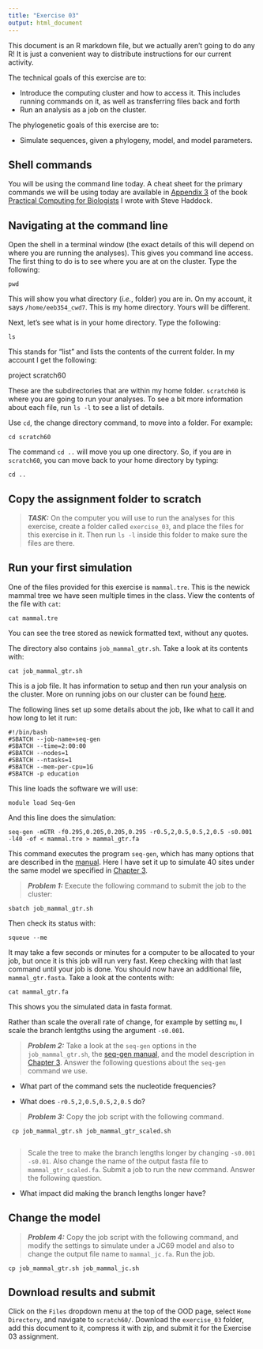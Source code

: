 ```yaml
---
title: "Exercise 03"
output: html_document
---
```


This document is an R markdown file, but we actually aren't going to do any R! It is just a convenient way to distribute instructions for our current activity.

The technical goals of this exercise are to:

- Introduce the computing cluster and how to access it. This includes running commands on it, as well as transferring files back and forth
- Run an analysis as a job on the cluster.

The phylogenetic goals of this exercise are to:

- Simulate sequences, given a phylogeny, model, and model parameters.


## Shell commands

You will be using the command line today. A cheat sheet for the primary commands we will be using today are available in [Appendix 3](https://practicalcomputing.org/files/PCfB_Appendices.pdf) of the book [Practical Computing for Biologists](https://practicalcomputing.org/downloads.html) I wrote with Steve Haddock.


## Navigating at the command line

Open the shell in a terminal window (the exact details of this will depend on where you are running the analyses). This gives you command line access. The first thing to do is to see where you are at on the cluster. Type the following:

    pwd
    
This will show you what directory (*i.e.*, folder) you are in. On my account, it says `/home/eeb354_cwd7`. This is my home directory. Yours will be different.

Next, let's see what is in your home directory. Type the following:

    ls

This stands for "list" and lists the contents of the current folder. In my account I get the following:

   project  scratch60
    
These are the subdirectories that are within my home folder. `scratch60` is where you are going to run your analyses. To see a bit more information about each file, run `ls -l` to see a list of details.

Use `cd`, the change directory command, to move into a folder. For example:

    cd scratch60

The command `cd ..` will move you up one directory. So, if you are in `scratch60`, you can move back to your home directory by typing:

    cd ..

## Copy the assignment folder to scratch

> **_TASK:_** On the computer you will use to run the analyses for this exercise, create a folder called `exercise_03`, and place the files for this exercise in it. Then run `ls -l` inside this folder to make sure the files are there. 


## Run your first simulation

One of the files provided for this exercise is `mammal.tre`. This is the newick mammal tree we have seen multiple times in the class. View the contents of the file with `cat`:

    cat mammal.tre

You can see the tree stored as newick formatted text, without any quotes.

The directory also contains `job_mammal_gtr.sh`. Take a look at its contents with:

    cat job_mammal_gtr.sh

This is a job file. It has information to setup and then run your analysis on the cluster. More on running jobs on our cluster can be found [here](https://docs.ycrc.yale.edu/clusters-at-yale/job-scheduling/).

The following lines set up some details about the job, like what to call it and how long to let it run:

    #!/bin/bash
    #SBATCH --job-name=seq-gen
    #SBATCH --time=2:00:00
    #SBATCH --nodes=1
    #SBATCH --ntasks=1 
    #SBATCH --mem-per-cpu=1G
    #SBATCH -p education

This line loads the software we will use:
    
    module load Seq-Gen
    
And this line does the simulation:

    seq-gen -mGTR -f0.295,0.205,0.205,0.295 -r0.5,2,0.5,0.5,2,0.5 -s0.001 -l40 -of < mammal.tre > mammal_gtr.fa

This command executes the program `seq-gen`, which has many options that are described in the [manual](http://htmlpreview.github.io/?https://github.com/rambaut/Seq-Gen/blob/master/documentation/Seq-Gen.Manual.html). Here I have set it up to simulate 40 sites under the same model we specified in [Chapter 3](http://dunnlab.org/phylogenetic_biology/simulation.html#plugging-some-numbers-into-the-expanded-model).


> **_Problem 1:_** Execute the following command to submit the job to the cluster:

    sbatch job_mammal_gtr.sh

Then check its status with:

    squeue --me

It may take a few seconds or minutes for a computer to be allocated to your job, but once it is this job will run very fast. Keep checking with that last command until your job is done. You should now have an additional file, `mammal_gtr.fasta`. Take a look at the contents with:

    cat mammal_gtr.fa

This shows you the simulated data in fasta format.

Rather than scale the overall rate of change, for example by setting `mu`, I scale the branch lentgths using the argument `-s0.001`.

> **_Problem 2:_** Take a look at the `seq-gen` options in the `job_mammal_gtr.sh`, the [seq-gen manual](http://htmlpreview.github.io/?https://github.com/rambaut/Seq-Gen/blob/master/documentation/Seq-Gen.Manual.html), and the model description in [Chapter 3](http://dunnlab.org/phylogenetic_biology/simulation.html#plugging-some-numbers-into-the-expanded-model). Answer the following questions about the `seq-gen` command we use.

- What part of the command sets the nucleotide frequencies?

- What does `-r0.5,2,0.5,0.5,2,0.5` do?


> **_Problem 3:_** Copy the job script with the following command. 

     cp job_mammal_gtr.sh job_mammal_gtr_scaled.sh
     
> Scale the tree to make the branch lengths longer by changing `-s0.001` `-s0.01`. Also change the name of the output fasta file to `mammal_gtr_scaled.fa`. Submit a job to run the new command. Answer the following question.

- What impact did making the branch lengths longer have?


## Change the model


> **_Problem 4:_** Copy the job script with the following command, and modify the settings to simulate under a JC69 model and also to change the output file name to `mammal_jc.fa`. Run the job.

    cp job_mammal_gtr.sh job_mammal_jc.sh

## Download results and submit

Click on the `Files` dropdown menu at the top of the OOD page, select `Home Directory`, and navigate to `scratch60/`. Download the `exercise_03` folder, add this document to it, compress it with zip, and submit it for the Exercise 03 assignment.
